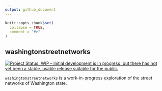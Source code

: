 ```yaml
---
output: github_document
---
```


<!-- README.md is generated from README.Rmd. Please edit that file -->

```r
knitr::opts_chunk$set(
  collapse = TRUE,
  comment = "#>"
)
```

## washingtonstreetnetworks

<!-- badges: start -->
[![Project Status: WIP – Initial development is in progress, but there
has not yet been a stable, usable release suitable for the
public.](http://www.repostatus.org/badges/latest/wip.svg)](http://www.repostatus.org/#wip)
<!-- badges: end -->
<!-- badges: end -->

[`washingtonstreetnetworks`](https://github.com/tiernanmartin/washingtonstreetnetworks)
is a work-in-progress exploration of the street networks of Washington state.

